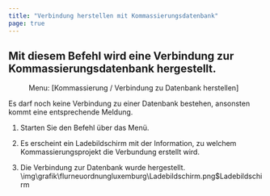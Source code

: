 ```yaml
---
title: "Verbindung herstellen mit Kommassierungsdatenbank"
page: true
---
```

## Mit diesem Befehl wird eine Verbindung zur Kommassierungsdatenbank hergestellt.
<GeoMapper> <Menu> Menu: [Kommassierung / Verbindung zu Datenbank herstellen] </Menu> 

<Success>
 Es darf noch keine Verbindung zu einer Datenbank bestehen, ansonsten kommt eine entsprechende Meldung. 
</Success>


1. Starten Sie den Befehl &#252;ber das Men&#252;.

2. Es erscheint ein Ladebildschirm mit der Information, zu welchem Kommassierungsprojekt die Verbundung erstellt wird.

3. Die Verbindung zur Datenbank wurde hergestellt.<Image>\img\grafik\flurneuordnungluxemburg\Ladebildschirm.png$Ladebildschirm</Image>  

</GeoMapper>
